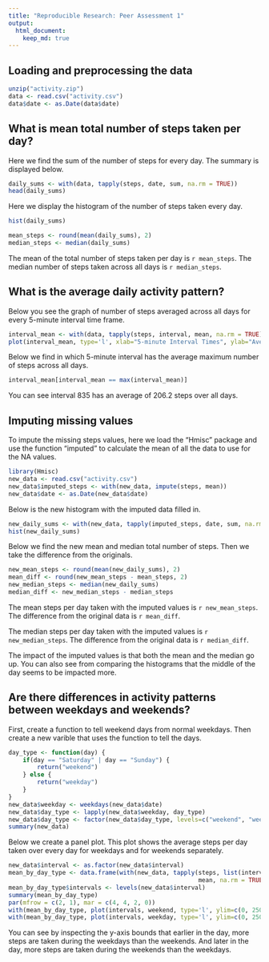 ```yaml
---
title: "Reproducible Research: Peer Assessment 1"
output: 
  html_document:
    keep_md: true
---
```



## Loading and preprocessing the data
```r
unzip("activity.zip")
data <- read.csv("activity.csv")
data$date <- as.Date(data$date)
```


## What is mean total number of steps taken per day?

Here we find the sum of the number of steps for every day.  The summary is displayed below.
```r
daily_sums <- with(data, tapply(steps, date, sum, na.rm = TRUE))
head(daily_sums)
```
Here we display the histogram of the number of steps taken every day.
```r
hist(daily_sums)
```
```r
mean_steps <- round(mean(daily_sums), 2)
median_steps <- median(daily_sums)
```
The mean of the total number of steps taken per day is `r mean_steps`. The median number of steps taken across all days is `r median_steps`.

## What is the average daily activity pattern?
Below you see the graph of number of steps averaged across all days for every 5-minute interval time frame.
```r
interval_mean <- with(data, tapply(steps, interval, mean, na.rm = TRUE))
plot(interval_mean, type='l', xlab="5-minute Interval Times", ylab="Average Number of Steps")
```
  
Below we find in which 5-minute interval has the average maximum number of steps across all days.
```r
interval_mean[interval_mean == max(interval_mean)]
```
You can see interval 835 has an average of 206.2 steps over all days.


## Imputing missing values
To impute the missing steps values, here we load the "Hmisc" package and use the function "imputed" to calculate the mean of all the data to use for the NA values.

```r
library(Hmisc)
new_data <- read.csv("activity.csv")
new_data$imputed_steps <- with(new_data, impute(steps, mean))
new_data$date <- as.Date(new_data$date)

```

Below is the new histogram with the imputed data filled in.
```r
new_daily_sums <- with(new_data, tapply(imputed_steps, date, sum, na.rm = TRUE))
hist(new_daily_sums)
```

Below we find the new mean and median total number of steps. Then we take the difference from the originals.
```r
new_mean_steps <- round(mean(new_daily_sums), 2)
mean_diff <- round(new_mean_steps - mean_steps, 2)
new_median_steps <- median(new_daily_sums)
median_diff <- new_median_steps - median_steps
```

The mean steps per day taken with the imputed values is `r new_mean_steps`. The difference from the original data is `r mean_diff`.  

The median steps per day taken with the imputed values is `r new_median_steps`. The difference from the original data is `r median_diff`.  

The impact of the imputed values is that both the mean and the median go up. You can also see from comparing the histograms that the middle of the day seems to be impacted more.

## Are there differences in activity patterns between weekdays and weekends?

First, create a function to tell weekend days from normal weekdays.  Then create a new varible that uses the function to tell the days.
```r
day_type <- function(day) {
    if(day == "Saturday" | day == "Sunday") {
        return("weekend")
    } else {
        return("weekday")
    }
}
new_data$weekday <- weekdays(new_data$date)
new_data$day_type <- lapply(new_data$weekday, day_type)
new_data$day_type <- factor(new_data$day_type, levels=c("weekend", "weekday"))
summary(new_data)
```

Below we create a panel plot. This plot shows the average steps per day taken over every day for weekdays and for weekends separately.

```r
new_data$interval <- as.factor(new_data$interval)
mean_by_day_type <- data.frame(with(new_data, tapply(steps, list(interval, day_type),
                                                     mean, na.rm = TRUE)))
mean_by_day_type$intervals <- levels(new_data$interval)
summary(mean_by_day_type)
par(mfrow = c(2, 1), mar = c(4, 4, 2, 0))
with(mean_by_day_type, plot(intervals, weekend, type='l', ylim=c(0, 250)))
with(mean_by_day_type, plot(intervals, weekday, type='l', ylim=c(0, 250)))
```

You can see by inspecting the y-axis bounds that earlier in the day, more steps are taken during the weekdays than the weekends.  And later in the day, more steps are taken during the weekends than the weekdays.


